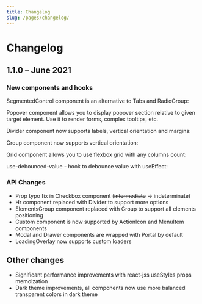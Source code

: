 ```yaml
---
title: Changelog
slug: /pages/changelog/
---
```



# Changelog

## 1.1.0 – June 2021

### New components and hooks

<GatsbyLink to="/core/segmented-control/">SegmentedControl</GatsbyLink> component is an alternative to <GatsbyLink to="/core/tabs/">
  Tabs
</GatsbyLink> and <GatsbyLink to="/core/radio-group/">RadioGroup</GatsbyLink>:

<SegmentedControlBaseDemo toggle />

<GatsbyLink to="/core/popover/">Popover</GatsbyLink> component allows you to display popover section
relative to given target element. Use it to render forms, complex tooltips, etc.

<PopoverFormDemo />

<GatsbyLink to="/core/divider/">Divider</GatsbyLink> component now supports labels, vertical orientation
and margins:

<DividerLabelDemo toggle />

<GatsbyLink to="/core/group/">Group</GatsbyLink> component now supports vertical orientation:

<GroupConfigurator />

<GatsbyLink to="/core/grid/">Grid</GatsbyLink> component allows you to use flexbox grid with any columns
count:

<GridGrowConfigurator />

<GatsbyLink to="/hooks/use-debounced-value/">use-debounced-value</GatsbyLink> - hook to debounce value
with useEffect:

<UseDebouncedValueBaseDemo toggle />

### API Changes

- Prop typo fix in <GatsbyLink to="/core/checkbox/">Checkbox</GatsbyLink> component (~~intermediate~~
  -> indeterminate)
- Hr component replaced with <GatsbyLink to="/core/divider/">Divider</GatsbyLink> to support more options
- ElementsGroup component replaced with <GatsbyLink to="/core/group/">Group</GatsbyLink> to support all elements positioning
- Custom component is now supported by <GatsbyLink to="/core/action-icon/">ActionIcon</GatsbyLink> and <GatsbyLink to="/core/menu">MenuItem</GatsbyLink> components
- <GatsbyLink to="/core/modal/">Modal</GatsbyLink> and <GatsbyLink to="/core/drawer/">
    Drawer
  </GatsbyLink> components are wrapped with <GatsbyLink to="/core/portal/">Portal</GatsbyLink> by default
- <GatsbyLink to="/core/loading-overlay">LoadingOverlay</GatsbyLink> now supports custom loaders

## Other changes

- Significant performance improvements with react-jss useStyles props memoization
- Dark theme improvements, all components now use more balanced transparent colors in dark theme
